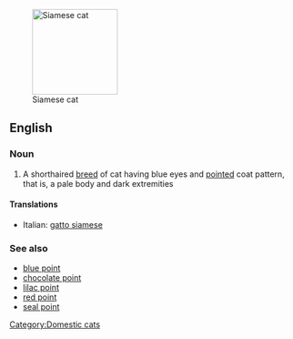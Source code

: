 [[Image:Niobe050905-Siamese Cat.jpeg|thumb|right|150px|Siamese cat]]
==English==

===Noun===
{{en-noun|sg=[[Siamese]] [[cat]]}}

# A shorthaired [[breed]] of cat having blue eyes and [[pointed]] coat pattern, that is, a pale body and dark extremities

====Translations====
{{top}}
*Italian: [[gatto siamese]]
{{mid}}

{{bottom}}

===See also===
{{wikipedia|Siamese (cat)}}
{{commonscat|Siamese cats}}
*[[blue point]]
*[[chocolate point]]
*[[lilac point]]
*[[red point]]
*[[seal point]]

[[Category:Domestic cats]]